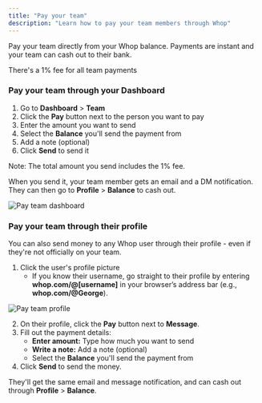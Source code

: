 ```yaml
---
title: "Pay your team"
description: "Learn how to pay your team members through Whop"
---
```


Pay your team directly from your Whop balance. Payments are instant and your team can cash out to their bank.

<Warning>
  There's a 1% fee for all team payments
</Warning>

### Pay your team through your Dashboard

1. Go to **Dashboard** \> **Team**
2. Click the **Pay** button next to the person you want to pay
3. Enter the amount you want to send
4. Select the **Balance** you'll send the payment from
5. Add a note (optional)
6. Click **Send** to send it

<Info>
  Note: The total amount you send includes the 1% fee.
</Info>

When you send it, your team member gets an email and a DM notification. They can then go to **Profile** \> **Balance** to cash out.

![Pay team dashboard](/apps/docs/images/payteam1.png)

### Pay your team through their profile

You can also send money to any Whop user through their profile - even if they're not officially on your team.

1. Click the user's profile picture
   - If you know their username, go straight to their profile by entering **whop.com/@[username]** in your browser’s address bar (e.g., **whop.com/@George**).

![Pay team profile](/apps/docs/images/payteamprofile.png)

2. On their profile, click the **Pay** button next to **Message**.
3. Fill out the payment details:
   - **Enter amount:** Type how much you want to send
   - **Write a note:** Add a note (optional)
   - Select the **Balance** you'll send the payment from
4. Click **Send** to send the money.

They'll get the same email and message notification, and can cash out through **Profile** \> **Balance**.